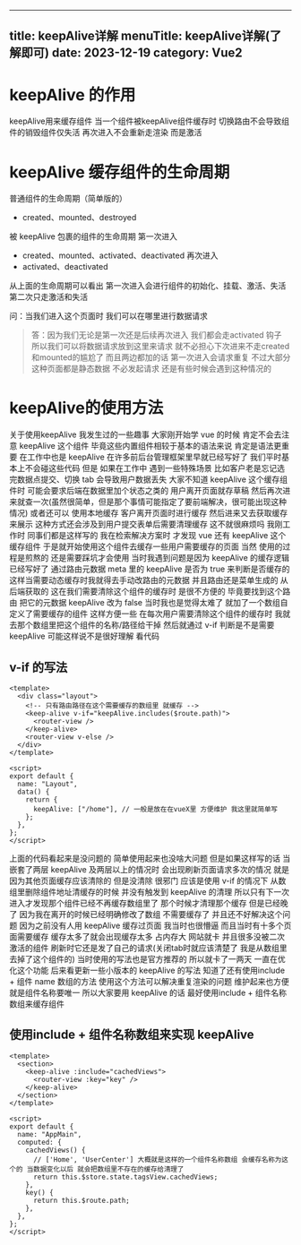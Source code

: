   ---
  title: keepAlive详解
  menuTitle: keepAlive详解(了解即可)
  date: 2023-12-19
  category: Vue2
  ---

  # keepAlive 的作用

  keepAlive用来缓存组件 当一个组件被keepAlive组件缓存时 切换路由不会导致组件的销毁组件仅失活 再次进入不会重新走渲染 而是激活

  # keepAlive 缓存组件的生命周期

  普通组件的生命周期（简单版的）

  - created、mounted、destroyed

  被 keepAlive 包裹的组件的生命周期
  第一次进入

  - created、mounted、activated、deactivated
  再次进入
  - activated、deactivated

  从上面的生命周期可以看出 第一次进入会进行组件的初始化、挂载、激活、失活 第二次只走激活和失活

  问：当我们进入这个页面时 我们可以在哪里进行数据请求

  > 答：因为我们无论是第一次还是后续再次进入 我们都会走activated 钩子 所以我们可以将数据请求放到这里来请求 就不必担心下次进来不走created和mounted的尴尬了 而且两边都加的话 第一次进入会请求重复 不过大部分这种页面都是静态数据 不必发起请求 还是有些时候会遇到这种情况的

  # keepAlive的使用方法

  关于使用keepAlive 我发生过的一些趣事
  大家刚开始学 vue 的时候 肯定不会去注意 keepAlive 这个组件 毕竟这些内置组件相较于基本的语法来说 肯定是语法更重要 在工作中也是 keepAlive 在许多前后台管理框架里早就已经写好了 我们平时基本上不会碰这些代码
  但是 如果在工作中 遇到一些特殊场景 比如客户老是忘记选完数据点提交、切换 tab 会导致用户数据丢失 大家不知道 keepAlive 这个缓存组件时 可能会要求后端在数据里加个状态之类的 用户离开页面就存草稿 然后再次进来就查一次(虽然很简单，但是那个事情可能指定了要前端解决，很可能出现这种情况) 或者还可以 使用本地缓存 客户离开页面时进行缓存 然后进来又去获取缓存来展示 这种方式还会涉及到用户提交表单后需要清理缓存 这不就很麻烦吗 我刚工作时 同事们都是这样写的 我在检索解决方案时 才发现 vue 还有 keepAlive 这个缓存组件 于是就开始使用这个组件去缓存一些用户需要缓存的页面 当然 使用的过程是煎熬的 还是需要踩坑才会使用
  当时我遇到问题是因为 keepAlive 的缓存逻辑 已经写好了 通过路由元数据 meta 里的 keepAlive 是否为 true 来判断是否缓存的 这样当需要动态缓存时我就得去手动改路由的元数据 并且路由还是菜单生成的 从后端获取的 这在我们需要清除这个组件的缓存时 是很不方便的 毕竟要找到这个路由 把它的元数据 keepAlive 改为 false 当时我也是觉得太难了 就加了一个数组自定义了需要缓存的组件 这样方便一些 在每次用户需要清除这个组件的缓存时 我就去那个数组里把这个组件的名称/路径给干掉 然后就通过 v-if 判断是不是需要 keepAlive 可能这样说不是很好理解 看代码

  ## v-if 的写法

  ```vue
  <template>
    <div class="layout">
      <!-- 只有路由路径在这个需要缓存的数组里 就缓存 -->
      <keep-alive v-if="keepAlive.includes($route.path)">
        <router-view />
      </keep-alive>
      <router-view v-else />
    </div>
  </template>

  <script>
  export default {
    name: "Layout",
    data() {
      return {
        keepAlive: ["/home"], // 一般是放在在vueX里 方便维护 我这里就简单写
      };
    },
  };
  </script>
  ```

  上面的代码看起来是没问题的 简单使用起来也没啥大问题 但是如果这样写的话 当嵌套了两层 keepAlive 及两层以上的情况时 会出现刷新页面请求多次的情况 就是因为其他页面缓存应该清除的 但是没清除 很邪门 应该是使用 v-if 的情况下 从数组里删除组件地址清缓存的时候 并没有触发到 keepAlive 的清理 所以只有下一次进入才发现那个组件已经不再缓存数组里了 那个时候才清理那个缓存 但是已经晚了 因为我在离开的时候已经明确修改了数组 不需要缓存了 并且还不好解决这个问题
  因为之前没有人用 keepAlive 缓存过页面 我当时也很懵逼 而且当时有十多个页面需要缓存 缓存太多了就会出现缓存太多 占内存大 网站就卡 并且很多没被二次激活的组件 刷新时它还是发了自己的请求(关闭tab时就应该清楚了 我是从数组里去掉了这个组件的) 当时使用的写法也是官方推荐的 所以就卡了一两天 一直在优化这个功能 后来看更新一些小版本的 keepAlive 的写法 知道了还有使用include + 组件 name 数组的方法 使用这个方法可以解决重复渲染的问题 维护起来也方便 就是组件名称要唯一 所以大家要用 keepAlive 的话 最好使用include + 组件名称数组来缓存组件

  ## 使用include + 组件名称数组来实现 keepAlive

  ```vue
  <template>
    <section>
      <keep-alive :include="cachedViews">
        <router-view :key="key" />
      </keep-alive>
    </section>
  </template>

  <script>
  export default {
    name: "AppMain",
    computed: {
      cachedViews() {
        // ['Home', 'UserCenter'] 大概就是这样的一个组件名称数组 会缓存名称为这个的 当数据变化以后 就会把数组里不存在的缓存给清理了
        return this.$store.state.tagsView.cachedViews;
      },
      key() {
        return this.$route.path;
      },
    },
  };
  </script>
  ```
